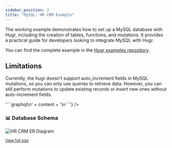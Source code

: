 ```yaml
---
sidebar_position: 3
title: "MySQL: HR CRM Example"
---
```


The working example demonstrates how to set up a MySQL database with Hugr, including the creation of tables, functions, and mutations. It provides a practical guide for developers looking to integrate MySQL with Hugr.

You can find the complete example in the [Hugr examples repository](https://github.com/hugr-lab/examples).

## Limitations

Currently, the hugr doesn't support auto_increment fields in MySQL mutations, so you can only use queries to retrieve data. However, you can still perform mutations to update existing records or insert new ones without auto-increment fields.


<Tabs>
  <TabItem value="readme" label="Getting Started">
    <RemoteMarkdown 
      url="https://raw.githubusercontent.com/hugr-lab/examples/main/examples/hr-crm/README.md"
      fallback="📄 Loading documentation..."
    />
  </TabItem>
  
  <TabItem value="schema" label="GraphQL Schema">
    <RemoteMarkdown 
      url="https://raw.githubusercontent.com/hugr-lab/examples/main/examples/hr-crm/schema/schema.graphql"
      fallback="📋 Loading schema..."
      transform={(content) => '```graphql\n' + content + '\n```'}
    />
  </TabItem>

  <TabItem value="erd" label="ER Diagram">
    <div style={{textAlign: 'center'}}>
      <h3>📊 Database Schema</h3>
      <img 
        src="https://raw.githubusercontent.com/hugr-lab/examples/main/examples/hr-crm/schema.png"
        alt="HR CRM ER Diagram"
        style={{
          maxWidth: '100%',
          height: 'auto',
          border: '1px solid #ccc',
          borderRadius: '8px',
          boxShadow: '0 2px 8px rgba(0,0,0,0.1)'
        }}
      />
      <p>
        <small>
          <a href="https://github.com/hugr-lab/examples/blob/main/examples/hr-crm/schema.png" target="_blank">
            View full size
          </a>
        </small>
      </p>
    </div>
  </TabItem>
</Tabs>
